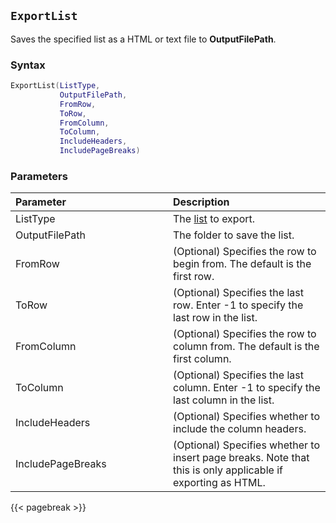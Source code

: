 ## `ExportList` {#batch-exportlist}

Saves the specified list as a HTML or text file to **OutputFilePath**.

### Syntax {-}

``` .lua
ExportList(ListType,
           OutputFilePath,
           FromRow,
           ToRow,
           FromColumn,
           ToColumn,
           IncludeHeaders,
           IncludePageBreaks)
```

### Parameters {-}

**Parameter** | **Description**
| :-- | :-- |
ListType | The [list](#listtype) to export.
OutputFilePath | The folder to save the list.
FromRow | (Optional) Specifies the row to begin from. The default is the first row.
ToRow | (Optional) Specifies the last row. Enter -1 to specify the last row in the list.
FromColumn | (Optional) Specifies the row to column from. The default is the first column.
ToColumn | (Optional) Specifies the last column. Enter -1 to specify the last column in the list.
IncludeHeaders | (Optional) Specifies whether to include the column headers.
IncludePageBreaks | (Optional) Specifies whether to insert page breaks. Note that this is only applicable if exporting as HTML.

{{< pagebreak >}}
